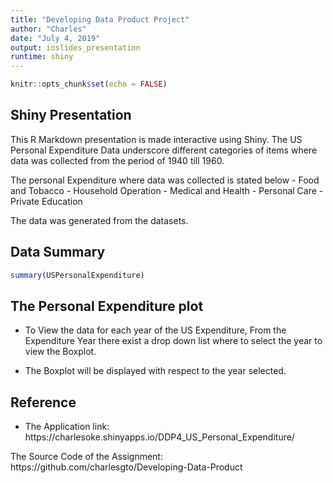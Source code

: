 ---
title: "Developing Data Product Project"
author: "Charles"
date: "July 4, 2019"
output: ioslides_presentation
runtime: shiny
---

```{r setup, include=FALSE}
knitr::opts_chunk$set(echo = FALSE)
```

## Shiny Presentation

This R Markdown presentation is made interactive using Shiny. The US Personal Expenditure Data underscore different categories of items where data was collected from the period of 1940 till 1960.

The personal Expenditure where data was collected is stated below
 - Food and Tobacco
 - Household Operation
 - Medical and Health
 - Personal Care
 - Private Education
 
The data was generated from the datasets.
 

## Data Summary

```{r, echo= FALSE}
summary(USPersonalExpenditure)

```

## The Personal Expenditure plot

- To View the data for each year of the US Expenditure, From the Expenditure Year  there exist a drop down list where to select the year to view the Boxplot.

- The Boxplot will be displayed with respect to the year selected.


## Reference

- The Application link: https://charlesoke.shinyapps.io/DDP4_US_Personal_Expenditure/

The Source Code of the Assignment: https://github.com/charlesgto/Developing-Data-Product


